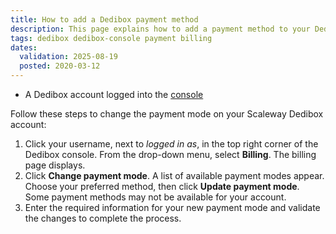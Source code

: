 ```yaml
---
title: How to add a Dedibox payment method
description: This page explains how to add a payment method to your Dedibox console.
tags: dedibox dedibox-console payment billing
dates:
  validation: 2025-08-19
  posted: 2020-03-12
---
```



<Requirements />

- A Dedibox account logged into the [console](https://console.online.net)

Follow these steps to change the payment mode on your Scaleway Dedibox account:

1. Click your username, next to _logged in as_, in the top right corner of the Dedibox console. From the drop-down menu, select **Billing**. The billing page displays.
2. Click **Change payment mode**. A list of available payment modes appear. Choose your preferred method, then click **Update payment mode**.
    <Message type="note">
      Some payment methods may not be available for your account.
    </Message>
3. Enter the required information for your new payment mode and validate the changes to complete the process.
